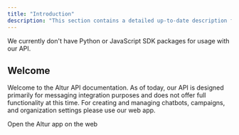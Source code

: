 ```yaml
---
title: "Introduction"
description: "This section contains a detailed up-to-date description for all of our available endpoints."
---
```


<Note>
  We currently don't have Python or JavaScript SDK packages for usage with our
  API.
</Note>

## Welcome

Welcome to the Altur API documentation. As of today, our API is designed primarily for messaging integration purposes and does not offer full functionality at this time. For creating and managing chatbots, campaigns, and organization settings please use our web app.

<Card title="Altur App" icon="browser" href="https://app.altur.io">
  Open the Altur app on the web
</Card>
